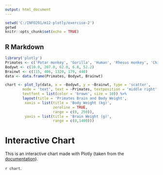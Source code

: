 ---
output: html_document
---

```{r setup, include=FALSE}
setwd('C:/INFO201/m12-plotly/exercise-2')
getwd
knitr::opts_chunk$set(echo = TRUE)
```

## R Markdown

```{r, echo=FALSE, message=FALSE, warning=FALSE}
library('plotly')
Primates <- c('Potar monkey', 'Gorilla', 'Human', 'Rhesus monkey', 'Chimp')
Bodywt <- c(10.0, 207.0, 62.0, 6.8, 52.2)
Brainwt <- c(115, 406, 1320, 179, 440)
data <- data.frame(Primates, Bodywt, Brainwt)

chart <- plot_ly(data, x = ~Bodywt, y = ~Brainwt, type = 'scatter',
        mode = 'text', text = ~Primates, textposition = 'middle right',
        textfont = list(color = 'brown', size = 10)) %>%
        layout(title = 'Primates Brain and Body Weight',
         xaxis = list(title = 'Body Weight (kg)',
                      zeroline = TRUE,
                      range = c(0, 250)),
         yaxis = list(title = 'Brain Weight (g)',
                      range = c(0,1400)))


```

# Interactive Chart

This is an interactive chart made with Plotly (taken from the [documentation](https://plot.ly/r/text-and-annotations/)).

`r chart`.

